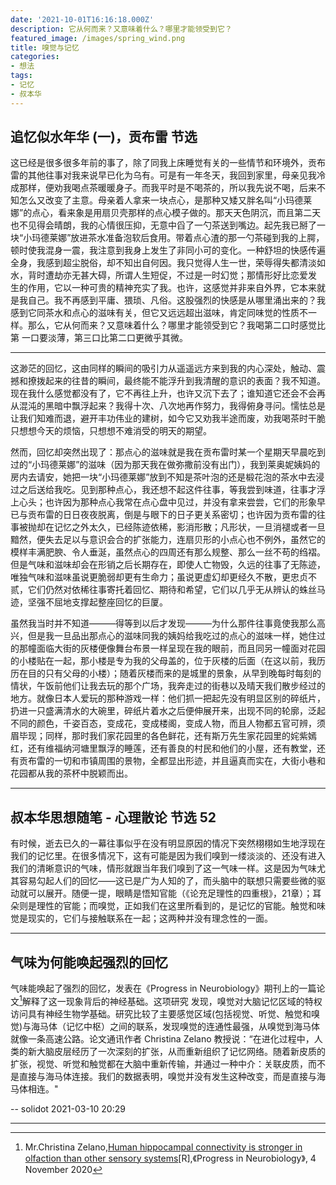 ```yaml
---
date: '2021-10-01T16:16:18.000Z'
description: 它从何而来？又意味着什么？哪里才能领受到它？
featured_image: /images/spring_wind.png
title: 嗅觉与记忆
categories:
- 想法
tags:
- 记忆
- 叔本华
---
```


## 追忆似水年华 (一)，贡布雷 节选


这已经是很多很多年前的事了，除了同我上床睡觉有关的一些情节和环境外，贡布雷的其他往事对我来说早已化为乌有。可是有一年冬天，我回到家里，母亲见我冷 成那样，便劝我喝点茶暖暖身子。而我平时是不喝茶的，所以我先说不喝，后来不知怎么又改变了主意。母亲着人拿来一块点心，是那种又矮又胖名叫“小玛德莱娜”的点心，看来象是用扇贝壳那样的点心模子做的。那天天色阴沉，而且第二天也不见得会晴朗，我的心情很压抑，无意中舀了一勺茶送到嘴边。起先我已掰了一 块“小玛德莱娜”放进茶水准备泡软后食用。带着点心渣的那一勺茶碰到我的上腭，顿时使我混身一震，我注意到我身上发生了非同小可的变化。一种舒坦的快感传遍全身，我感到超尘脱俗，却不知出自何因。我只觉得人生一世，荣辱得失都清淡如水，背时遭劫亦无甚大碍，所谓人生短促，不过是一时幻觉；那情形好比恋爱发 生的作用，它以一种可贵的精神充实了我。也许，这感觉并非来自外界，它本来就是我自己。我不再感到平庸、猥琐、凡俗。这股强烈的快感是从哪里涌出来的？我 感到它同茶水和点心的滋味有关，但它又远远超出滋味，肯定同味觉的性质不一样。那么，它从何而来？又意味着什么？哪里才能领受到它？我喝第二口时感觉比第 一口要淡薄，第三口比第二口更微乎其微。

---

这渺茫的回忆，这由同样的瞬间的吸引力从遥遥远方来到我的内心深处，触动、震撼和撩拨起来的往昔的瞬间，最终能不能浮升到我清醒的意识的表面？我不知道。现在我什么感觉都没有了，它不再往上升，也许又沉下去了；谁知道它还会不会再从混沌的黑暗中飘浮起来？我得十次、八次地再作努力，我得俯身寻问。懦怯总是让我们知难而退，避开丰功伟业的建树，如今它又劝我半途而废，劝我喝茶时干脆只想想今天的烦恼，只想想不难消受的明天的期望。

然而，回忆却突然出现了：那点心的滋味就是我在贡布雷时某一个星期天早晨吃到过的“小玛德莱娜”的滋味（因为那天我在做弥撒前没有出门），我到莱奥妮姨妈的房内去请安，她把一块“小玛德莱娜”放到不知是茶叶泡的还是椴花泡的茶水中去浸过之后送给我吃。见到那种点心，我还想不起这件往事，等我尝到味道，往事才浮上心头；也许因为那种点心我常在点心盘中见过，并没有拿来尝尝，它们的形象早已与贡布雷的日日夜夜脱离，倒是与眼下的日子更关系密切；也许因为贡布雷的往事被抛却在记忆之外太久，已经陈迹依稀，影消形散；凡形状，一旦消褪或者一旦黯然，便失去足以与意识会合的扩张能力，连扇贝形的小点心也不例外，虽然它的模样丰满肥腴、令人垂涎，虽然点心的四周还有那么规整、那么一丝不苟的绉褶。但是气味和滋味却会在形销之后长期存在，即使人亡物毁，久远的往事了无陈迹，唯独气味和滋味虽说更脆弱却更有生命力；虽说更虚幻却更经久不散，更忠贞不贰，它们仍然对依稀往事寄托着回忆、期待和希望，它们以几乎无从辨认的蛛丝马迹，坚强不屈地支撑起整座回忆的巨厦。

虽然我当时并不知道———得等到以后才发现———为什么那件往事竟使我那么高兴，但是我一旦品出那点心的滋味同我的姨妈给我吃过的点心的滋味一样，她住过的那幢面临大街的灰楼便像舞台布景一样呈现在我的眼前，而且同另一幢面对花园的小楼贴在一起，那小楼是专为我的父母盖的，位于灰楼的后面（在这以前，我历历在目的只有父母的小楼）；随着灰楼而来的是城里的景象，从早到晚每时每刻的情状，午饭前他们让我去玩的那个广场，我奔走过的街巷以及晴天我们散步经过的地方。就像日本人爱玩的那种游戏一样：他们抓一把起先没有明显区别的碎纸片，扔进一只盛满清水的大碗里，碎纸片着水之后便伸展开来，出现不同的轮廓，泛起不同的颜色，千姿百态，变成花，变成楼阁，变成人物，而且人物都五官可辨，须眉毕现；同样，那时我们家花园里的各色鲜花，还有斯万先生家花园里的姹紫嫣红，还有维福纳河塘里飘浮的睡莲，还有善良的村民和他们的小屋，还有教堂，还有贡布雷的一切和市镇周围的景物，全都显出形迹，并且逼真而实在，大街小巷和花园都从我的茶杯中脱颖而出。


---

## 叔本华思想随笔 - 心理散论 节选 52

有时候，逝去已久的一幕往事似乎在没有明显原因的情况下突然栩栩如生地浮现在我们的记忆里。在很多情况下，这有可能是因为我们嗅到一缕淡淡的、还没有进入我们的清晰意识的气味，情形就跟当年我们嗅到了这一气味一样。这是因为气味尤其容易勾起人们的回忆——这已是广为人知的了，而头脑中的联想只需要些微的驱动就可以展开。随便一提，眼睛是悟知官能（《论充足理性的四重根》，21章）；耳朵则是理性的官能；而嗅觉，正如我们在这里所看到的，是记忆的官能。触觉和味觉是现实的，它们与接触联系在一起；这两种并没有理念性的一面。  

---

## 气味为何能唤起强烈的回忆



气味能唤起了强烈的回忆，发表在《Progress in Neurobiology》期刊上的一篇论文[^1]解释了这一现象背后的神经基础。这项研究 发现，嗅觉对大脑记忆区域的特权访问具有神经生物学基础。研究比较了主要感觉区域(包括视觉、听觉、触觉和嗅觉)与海马体（记忆中枢）之间的联系，发现嗅觉的连通性最强，从嗅觉到海马体就像一条高速公路。论文通讯作者 Christina Zelano 教授说：“在进化过程中，人类的新大脑皮层经历了一次深刻的扩张，从而重新组织了记忆网络。随着新皮质的扩张，视觉、听觉和触觉都在大脑中重新传输，并通过一种中介：关联皮质，而不是直接与海马体连接。我们的数据表明，嗅觉并没有发生这种改变，而是直接与海马体相连。"

-- solidot 2021-03-10 20:29


---

[^1]: Mr.Christina Zelano,[Human hippocampal connectivity is stronger in olfaction than other sensory systems](https://www.sciencedirect.com/science/article/pii/S0301008221000411)[R],《Progress in Neurobiology》, 4 November 2020
